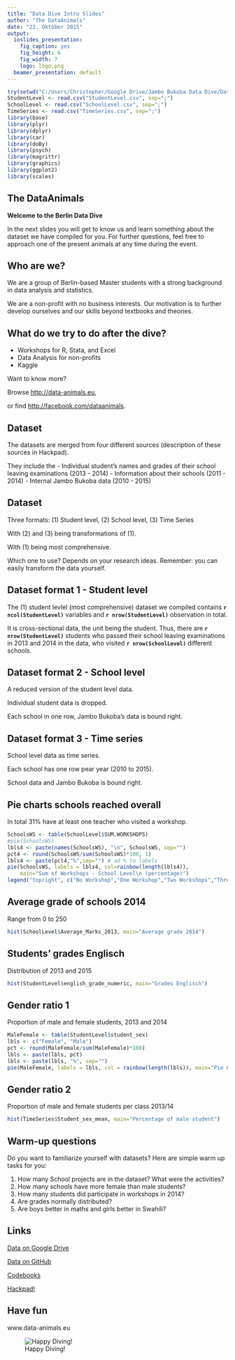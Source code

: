 ```yaml
---
title: "Data Dive Intro Slides"
author: "The DataAnimals"
date: "23. Oktober 2015"
output:
  ioslides_presentation:
    fig_caption: yes
    fig_height: 6
    fig_width: 7
    logo: logo.png
  beamer_presentation: default
---
```


```r
try(setwd("C:/Users/Christopher/Google Drive/Jambo Bukoba Data Dive/Data"))
StudentLevel <- read.csv("StudentLevel.csv", sep=";")
SchoolLevel <- read.csv("SchoolLevel.csv", sep=";")
TimeSeries <- read.csv("TimeSeries.csv", sep=";")
library(base)
library(plyr)
library(dplyr)
library(car)
library(doBy)
library(psych)
library(magrittr)
library(graphics)
library(ggplot2)
library(scales)
```

## The DataAnimals

**Welcome to the Berlin Data Dive** 

In the next slides you will get to know us and learn something about the dataset we have compiled for you. For further questions, feel free to approach one of the present animals at any time during the event. 


## Who are we?

We are a group of Berlin-based Master students with a strong background in data analysis and statistics. 

We are a non-profit with no business interests. Our motivation is to further develop ourselves and our skills beyond textbooks and theories.

## What do we try to do after the dive?

- Workshops for R, Stata, and Excel
- Data Analysis for non-profits
- Kaggle

Want to know more? 

Browse <http://data-animals.eu>, 


or find <http://facebook.com/dataanimals>.

## Dataset 

The datasets are merged from four different sources (description of these sources in Hackpad). 

They include the 
- Individual student's names and grades of their school leaving examinations (2013 - 2014)
- Information about their schools (2011 - 2014)
- Internal Jambo Bukoba data (2010 - 2015)

## Dataset 

Three formats: (1) Student level, (2) School level, (3) Time Series

With (2) and (3) being transformations of (1).

With (1) being most comprehensive.

Which one to use? Depends on your research ideas. Remember: you can easily transform the data yourself.

## Dataset format 1 - Student level

The (1) student levlel (most comprehensive) dataset we compiled contains **`r ncol(StudentLevel)`** variables and **`r nrow(StudentLevel)`** observation in total.

It is cross-sectional data, the unit being the student. Thus, there are **`r nrow(StudentLevel)`** students who passed their school leaving examinations in 2013 and 2014 in the data, who visited **`r nrow(SchoolLevel)`** different schools.

## Dataset format 2 - School level

A reduced version of the student level data. 

Individual student data is dropped.

Each school in one row, Jambo Bukoba's data is bound right.

## Dataset format 3 - Time series

School level data as time series.

Each school has one row pear year (2010 to 2015).

School data and Jambo Bukoba is bound right.


## Pie charts schools reached overall
In total 31% have at least one teacher who visited a workshop. 
```r
SchoolsWS <- table(SchoolLevel$SUM.WORKSHOPS)
#pie(SchoolsWS)
lbls4 <- paste(names(SchoolsWS), "\n", SchoolsWS, sep="")
pct4 <- round(SchoolsWS/sum(SchoolsWS)*100, 1)
lbls4 <- paste(pct4,"%",sep="") # ad % to labels
pie(SchoolsWS, labels = lbls4, col=rainbow(length(lbls4)),
    main="Sum of Workshops - School Level\n (percentage)") 
legend("topright", c("No Workshop","One Workshop","Two Workshops","Three Workshops"), cex=0.55, fill=rainbow(length(lbls4)))
```

## Average grade of schools 2014
Range from 0 to 250
```r
hist(SchoolLevel$Average_Marks_2013, main="Average grade 2014")
```

## Students' grades Englisch
Distribution of 2013 and 2015
```r
hist(StudentLevel$english_grade_numeric, main="Grades Englisch")
```

## Gender ratio 1
Proportion of male and female students, 2013 and 2014
```r
MaleFemale <- table(StudentLevel$student_sex)
lbls <- c("Female", "Male")
pct <- round(MaleFemale/sum(MaleFemale)*100)
lbls <- paste(lbls, pct)
lbls <- paste(lbls, "%", sep="")
pie(MaleFemale, labels = lbls, col = rainbow(length(lbls)), main="Pie Chart of Gender")
```


## Gender ratio 2
Proportion of male and female students per class 2013/14
```r
hist(TimeSeries$Student_sex_mean, main="Percentage of male student")
```

## Warm-up questions
Do you want to familiarize yourself with datasets? Here are simple warm up tasks for you:

1. How many School projects are in the dataset? What were the activities?
2. How many schools have more female than male students?
3. How many students did participate in workshops in 2014?
4. Are grades normally distributed?
5. Are boys better in maths and girls better in Swahili?

## Links
[Data on Google Drive](https://drive.google.com/drive/folders/0B3aFaGPDtkwdZ1ZGMnV4N2g4dUk)

[Data on GitHub](https://github.com/ChristopherCosler/DataJamboBukoba)

[Codebooks](https://drive.google.com/folderview?id=0B3X17L5ZOPajX1Q5OU5OMHdSbkE&usp=sharing)

[Hackpad!](https://hackpad.com/Jambo-Bukoba-Dataset-gTEZotNwLQr)

## Have fun {.flexbox .vcenter}
www.data-animals.eu

![Happy Diving!](http://en.goldstarsdivingcenter.com/images/icons/learn.png)

